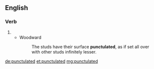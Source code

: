 ==English==

===Verb===
{{head|en|verb form}}

# {{en-past of|punctulate}}
#* Woodward
#*: The studs have their surface '''punctulated''', as if set all over with other studs infinitely lesser.

[[de:punctulated]]
[[et:punctulated]]
[[mg:punctulated]]
